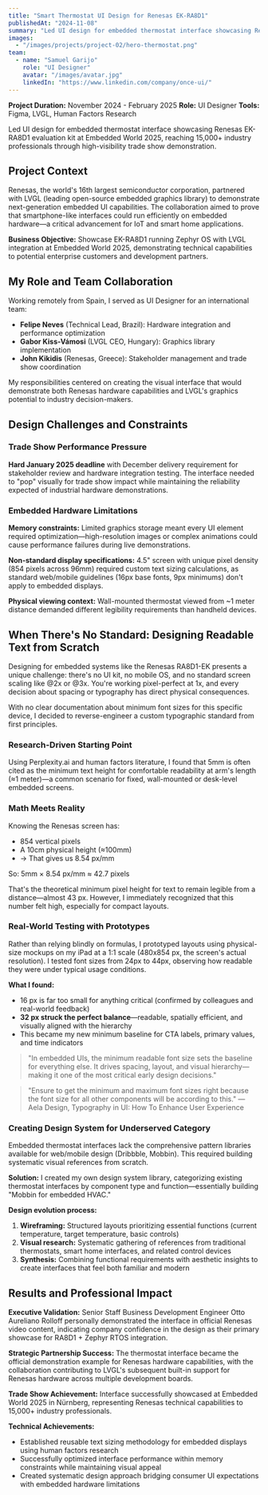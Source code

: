 ---
title: "Smart Thermostat UI Design for Renesas EK-RA8D1"
publishedAt: "2024-11-08"
summary: "Led UI design for embedded thermostat interface showcasing Renesas EK-RA8D1 evaluation kit at Embedded World 2025, reaching 15,000+ industry professionals through high-visibility trade show demonstration."
images:
  - "/images/projects/project-02/hero-thermostat.png"
team:
  - name: "Samuel Garijo"
    role: "UI Designer"
    avatar: "/images/avatar.jpg"
    linkedIn: "https://www.linkedin.com/company/once-ui/"
---

**Project Duration:** November 2024 - February 2025
**Role:** UI Designer
**Tools:** Figma, LVGL, Human Factors Research

Led UI design for embedded thermostat interface showcasing Renesas EK-RA8D1 evaluation kit at Embedded World 2025, reaching 15,000+ industry professionals through high-visibility trade show demonstration.

## Project Context

Renesas, the world's 16th largest semiconductor corporation, partnered with LVGL (leading open-source embedded graphics library) to demonstrate next-generation embedded UI capabilities. The collaboration aimed to prove that smartphone-like interfaces could run efficiently on embedded hardware—a critical advancement for IoT and smart home applications.

**Business Objective:** Showcase EK-RA8D1 running Zephyr OS with LVGL integration at Embedded World 2025, demonstrating technical capabilities to potential enterprise customers and development partners.

## My Role and Team Collaboration

Working remotely from Spain, I served as UI Designer for an international team:
- **Felipe Neves** (Technical Lead, Brazil): Hardware integration and performance optimization
- **Gabor Kiss-Vámosi** (LVGL CEO, Hungary): Graphics library implementation
- **John Kikidis** (Renesas, Greece): Stakeholder management and trade show coordination

My responsibilities centered on creating the visual interface that would demonstrate both Renesas hardware capabilities and LVGL's graphics potential to industry decision-makers.

## Design Challenges and Constraints

### Trade Show Performance Pressure
**Hard January 2025 deadline** with December delivery requirement for stakeholder review and hardware integration testing. The interface needed to "pop" visually for trade show impact while maintaining the reliability expected of industrial hardware demonstrations.

### Embedded Hardware Limitations
**Memory constraints:** Limited graphics storage meant every UI element required optimization—high-resolution images or complex animations could cause performance failures during live demonstrations.

**Non-standard display specifications:** 4.5" screen with unique pixel density (854 pixels across 96mm) required custom text sizing calculations, as standard web/mobile guidelines (16px base fonts, 9px minimums) don't apply to embedded displays.

**Physical viewing context:** Wall-mounted thermostat viewed from ~1 meter distance demanded different legibility requirements than handheld devices.

## When There's No Standard: Designing Readable Text from Scratch

Designing for embedded systems like the Renesas RA8D1-EK presents a unique challenge: there's no UI kit, no mobile OS, and no standard screen scaling like @2x or @3x. You're working pixel-perfect at 1x, and every decision about spacing or typography has direct physical consequences.

With no clear documentation about minimum font sizes for this specific device, I decided to reverse-engineer a custom typographic standard from first principles.

### Research-Driven Starting Point
Using Perplexity.ai and human factors literature, I found that 5mm is often cited as the minimum text height for comfortable readability at arm's length (≈1 meter)—a common scenario for fixed, wall-mounted or desk-level embedded screens.

### Math Meets Reality
Knowing the Renesas screen has:
- 854 vertical pixels
- A 10cm physical height (≈100mm)
- → That gives us 8.54 px/mm

So: 5mm × 8.54 px/mm ≈ 42.7 pixels

That's the theoretical minimum pixel height for text to remain legible from a distance—almost 43 px. However, I immediately recognized that this number felt high, especially for compact layouts.

### Real-World Testing with Prototypes
Rather than relying blindly on formulas, I prototyped layouts using physical-size mockups on my iPad at a 1:1 scale (480x854 px, the screen's actual resolution). I tested font sizes from 24px to 44px, observing how readable they were under typical usage conditions.

**What I found:**
- 16 px is far too small for anything critical (confirmed by colleagues and real-world feedback)
- **32 px struck the perfect balance**—readable, spatially efficient, and visually aligned with the hierarchy
- This became my new minimum baseline for CTA labels, primary values, and time indicators

> "In embedded UIs, the minimum readable font size sets the baseline for everything else. It drives spacing, layout, and visual hierarchy—making it one of the most critical early design decisions."

> "Ensure to get the minimum and maximum font sizes right because the font size for all other components will be according to this." — Aela Design, Typography in UI: How To Enhance User Experience

### Creating Design System for Underserved Category
Embedded thermostat interfaces lack the comprehensive pattern libraries available for web/mobile design (Dribbble, Mobbin). This required building systematic visual references from scratch.

**Solution:** I created my own design system library, categorizing existing thermostat interfaces by component type and function—essentially building "Mobbin for embedded HVAC."

**Design evolution process:**
1. **Wireframing:** Structured layouts prioritizing essential functions (current temperature, target temperature, basic controls)
2. **Visual research:** Systematic gathering of references from traditional thermostats, smart home interfaces, and related control devices
3. **Synthesis:** Combining functional requirements with aesthetic insights to create interfaces that feel both familiar and modern

## Results and Professional Impact

**Executive Validation:** Senior Staff Business Development Engineer Otto Aureliano Rolloff personally demonstrated the interface in official Renesas video content, indicating company confidence in the design as their primary showcase for RA8D1 + Zephyr RTOS integration.

**Strategic Partnership Success:** The thermostat interface became the official demonstration example for Renesas hardware capabilities, with the collaboration contributing to LVGL's subsequent built-in support for Renesas hardware across multiple development boards.

**Trade Show Achievement:** Interface successfully showcased at Embedded World 2025 in Nürnberg, representing Renesas technical capabilities to 15,000+ industry professionals.

**Technical Achievements:**
- Established reusable text sizing methodology for embedded displays using human factors research
- Successfully optimized interface performance within memory constraints while maintaining visual appeal
- Created systematic design approach bridging consumer UI expectations with embedded hardware limitations
